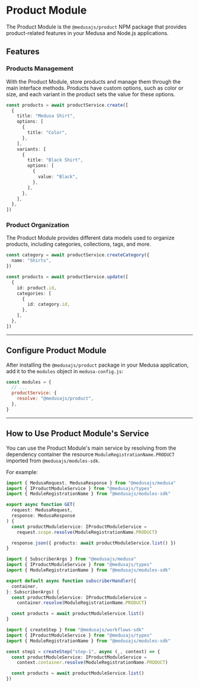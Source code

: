 
# Product Module

The Product Module is the `@medusajs/product` NPM package that provides product-related features in your Medusa and Node.js applications.

## Features

### Products Management

With the Product Module, store products and manage them through the main interface methods. Products have custom options, such as color or size, and each variant in the product sets the value for these options.

```ts
const products = await productService.create([
  {
    title: "Medusa Shirt",
    options: [
      {
        title: "Color",
      },
    ],
    variants: [
      {
        title: "Black Shirt",
        options: [
          {
            value: "Black",
          },
        ],
      },
    ],
  },
])
```

### Product Organization

The Product Module provides different data models used to organize products, including categories, collections, tags, and more.

```ts
const category = await productService.createCategory({
  name: "Shirts",
})

const products = await productService.update([
  {
    id: product.id,
    categories: [
      {
        id: category.id,
      },
    ],
  },
])
```

---

## Configure Product Module

After installing the `@medusajs/product` package in your Medusa application, add it to the `modules` object in `medusa-config.js`:

```js title="medusa-config.js"
const modules = {
  // ...
  productService: {
    resolve: "@medusajs/product",
  },
}
```

---

## How to Use Product Module's Service

You can use the Product Module's main service by resolving from the dependency container the resource `ModuleRegistrationName.PRODUCT` imported from `@medusajs/modules-sdk`.

For example:

<Tabs groupId="resource-type" isCodeTabs={true}>
  <TabItem label="API Route" value="api-route" attributes={{
    title: "src/api/store/custom/route.ts"
  }}>

  ```ts
  import { MedusaRequest, MedusaResponse } from "@medusajs/medusa"
  import { IProductModuleService } from "@medusajs/types"
  import { ModuleRegistrationName } from "@medusajs/modules-sdk"

  export async function GET(
    request: MedusaRequest,
    response: MedusaResponse
  ) {
    const productModuleService: IProductModuleService =
      request.scope.resolve(ModuleRegistrationName.PRODUCT)

    response.json({ products: await productModuleService.list() })
  }
  ```

  </TabItem>
  <TabItem label="Subscriber" value="subscribers" attributes={{
    title: "src/subscribers/custom-handler.ts"
  }}>

  ```ts
  import { SubscriberArgs } from "@medusajs/medusa"
  import { IProductModuleService } from "@medusajs/types"
  import { ModuleRegistrationName } from "@medusajs/modules-sdk"

  export default async function subscriberHandler({
    container,
  }: SubscriberArgs) {
    const productModuleService: IProductModuleService =
      container.resolve(ModuleRegistrationName.PRODUCT)

    const products = await productModuleService.list()
  }
  ```

  </TabItem>
  <TabItem label="Workflow Step" value="workflow-step" attributes={{
    title: "src/workflows/hello-world/step1.ts"
  }}>

  ```ts
  import { createStep } from "@medusajs/workflows-sdk"
  import { IProductModuleService } from "@medusajs/types"
  import { ModuleRegistrationName } from "@medusajs/modules-sdk"

  const step1 = createStep("step-1", async (_, context) => {
    const productModuleService: IProductModuleService =
      context.container.resolve(ModuleRegistrationName.PRODUCT)

    const products = await productModuleService.list()
  })
  ```

  </TabItem>
</Tabs>
